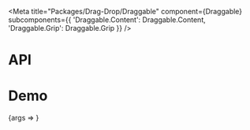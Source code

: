 
<Meta
  title="Packages/Drag-Drop/Draggable"
  component={Draggable}
  subcomponents={{
    'Draggable.Content': Draggable.Content,
    'Draggable.Grip': Draggable.Grip
  }}
/>

# API

<ArgsTable />

# Demo

<Canvas>
  <Story
    name="Draggable"
    args={{
      children: 'Label'
    }}
    argTypes={{
      tag: { control: { type: 'text' } },
      children: { control: { type: 'text' }, table: { category: 'Draggable.Content' } }
    }}
  >
    {args => <DraggableStory {...args} />}
  </Story>
</Canvas>
